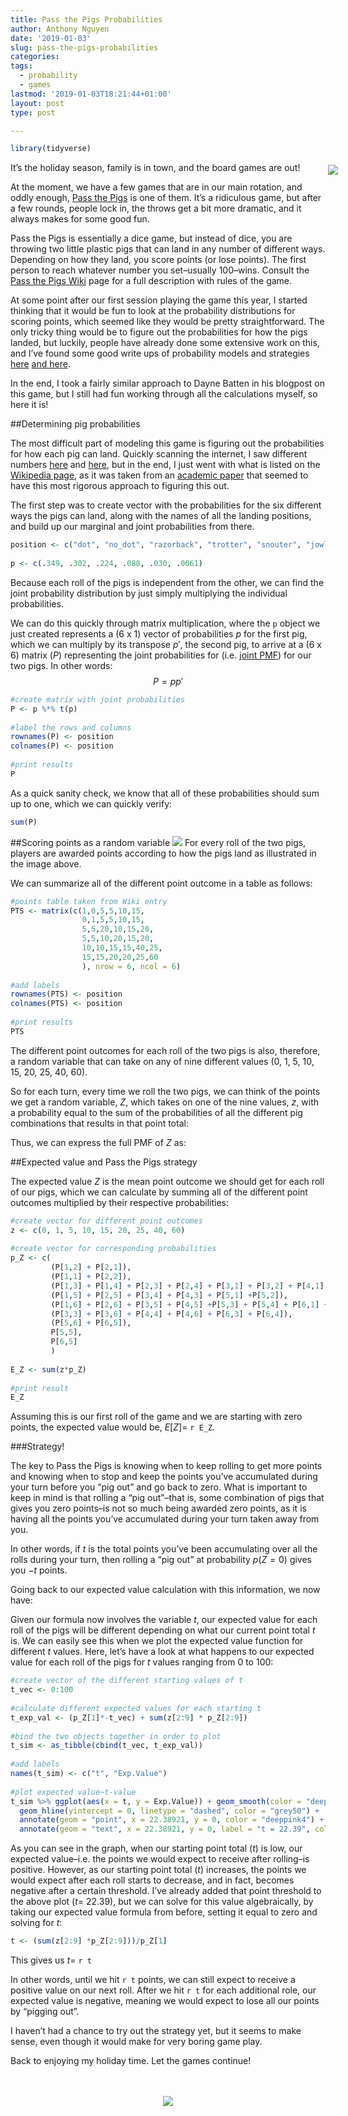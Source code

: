 ```yaml
---
title: Pass the Pigs Probabilities
author: Anthony Nguyen
date: '2019-01-03'
slug: pass-the-pigs-probabilities
categories:
tags:
  - probability
  - games
lastmod: '2019-01-03T18:21:44+01:00'
layout: post
type: post

---
```

```r
library(tidyverse)
```

<div style= "float:right;position: relative; top: -10px; left: 20px;">
![](/posts/2019-01-03-pass-the-pigs-probabilities_files/pig2_300px.png)
</div>  

It's the holiday season, family is in town, and the board games are out!  

At the moment, we have a few games that are in our main rotation, and oddly enough, [Pass the Pigs](https://www.amazon.com/Winning-Moves-Games-Pass-Pigs/dp/B00005JG3Y) is one of them.  It's a ridiculous game, but after a few rounds, people lock in, the throws get a bit more dramatic, and it always makes for some good fun.  
  
Pass the Pigs is essentially a dice game, but instead of dice, you are throwing two little plastic pigs that can land in any number of different ways. Depending on how they land, you score points (or lose points). The first person to reach whatever number you set--usually 100--wins. Consult the [Pass the Pigs Wiki](https://en.wikipedia.org/wiki/Pass_the_Pigs) page for a full description with rules of the game. 

At some point after our first session playing the game this year, I started thinking that it would be fun to look at the probability distributions for scoring points, which seemed like they would be pretty straightforward. The only tricky thing would be to figure out the probabilities for how the pigs landed, but luckily, people have already done some extensive work on this, and I've found some good write ups of probability models and strategies [here](http://daynebatten.com/2015/09/optimal-pass-the-pigs-strategy/) [and here](http://paulowengames.blogspot.com/2012/01/risk-management-and-pigs-running.html). 
  
In the end, I took a fairly similar approach to Dayne Batten in his blogpost on this game, but I still had fun working through all the calculations myself, so here it is!  
  
##Determining pig probabilities  
  
The most difficult part of modeling this game is figuring out the probabilities for how each pig can land. Quickly scanning the internet, I saw different numbers [here](https://boardgamegeek.com/thread/708103/serious-stats-silly-game) and [here](http://passpigs.tripod.com/prob.html), but in the end, I just went with what is listed on the [Wikipedia page](https://en.wikipedia.org/wiki/Pass_the_Pigs#Relative_frequencies), as it was taken from an [academic paper](http://jse.amstat.org/v14n3/datasets.kern.html) that seemed to have this most rigorous approach to figuring this out.  
  
The first step was to create vector with the probabilities for the six different ways the pigs can land, along with the names of all the landing  positions, and build up our marginal and joint probabilities from there.  

```r
  
position <- c("dot", "no_dot", "razorback", "trotter", "snouter", "jowler")  
  
p <- c(.349, .302, .224, .088, .030, .0061)
```
Because each roll of the pigs is independent from the other, we can find the joint probability distribution by just simply multiplying the individual probabilities.     
  
We can do this quickly through matrix multiplication, where the `p` object we just created represents a (6 x 1) vector of probabilities $p$ for the first pig, which we can multiply by its transpose $p'$, the second pig, to arrive at a (6 x 6) matrix ($P$) representing the joint probabilities for (i.e. [joint PMF](https://www.probabilitycourse.com/chapter5/5_1_1_joint_pmf.php)) for our two pigs. In other words:
$$
P = pp'
$$

```r

#create matrix with joint probabilities  
P <- p %*% t(p)  
  
#label the rows and columns  
rownames(P) <- position
colnames(P) <- position
  
#print results  
P
```
  
As a quick sanity check, we know that all of these probabilities should sum up to one, which we can quickly verify:
```r
sum(P)
```
  
##Scoring points as a random variable 
![](/posts/2019-01-03-pass-the-pigs-probabilities_files/pass_pigs_pts.jpg) 
For every roll of the two pigs, players are awarded points according to how the pigs land as illustrated in the image above.  

We can summarize all of the different point outcome in a table as follows:  
```r
  
#points table taken from Wiki entry  
PTS <- matrix(c(1,0,5,5,10,15,
                0,1,5,5,10,15,
                5,5,20,10,15,20,
                5,5,10,20,15,20,
                10,10,15,15,40,25,
                15,15,20,20,25,60
                ), nrow = 6, ncol = 6)
  
#add labels  
rownames(PTS) <- position
colnames(PTS) <- position 
  
#print results  
PTS
```
The different point outcomes for each roll of the two pigs is also, therefore, a random variable that can take on any of nine different values (0, 1, 5, 10, 15, 20, 25, 40, 60).  
    
So for each turn, every time we roll the two pigs, we can think of the points we get a random variable, $Z$, which takes on one of the nine values, $z$, with a probability equal to the sum of the probabilities of all the different pig combinations that results in that point total:     

\begin{align*}
p(Z=0) =& \,p(\text{dot, no_dot}) + p(\text{no_dot, dot}) \\  
p(Z=1) =& \,p(\text{dot, dot}) + p(\text{no_dot, no_dot}) \\      
p(Z=5) =& \,p(\text{razorback, dot}) + p(\text{trotter, dot}) + p(\text{razorback, no_dot}) + p(\text{trotter, no_dot}) + \\
  &p(\text{dot, razorback}) + p(\text{no_dot, razorback}) + p(\text{dot, trotter}) + p(\text{no_dot, trotter}) \\ 
p(Z=10) =& \,p(\text{snouter, dot}) + p(\text{snouter, no_dot}) + p(\text{trotter, razorback}) + p(\text{razorback, trotter}) + \\ 
  &p(\text{dot, snouter}) + p(\text{no_dot, snouter}) \\  
p(Z=15) =& \,p(\text{jowler, dot}) + p(\text{jowler, no_dot}) + p(\text{snouter, razorback}) + p(\text{snouter, trotter}) + \\
  &p(\text{razorback, snouter}) + p(\text{trotter, snouter}) + p(\text{dot, jowler}) + p(\text{no_dot, jowler})\\
p(Z=20) =& \,p(\text{razorback, razorback}) + p(\text{jowler, razorback}) + p(\text{trotter, trotter}) +p(\text{jowler, trotter}) + \\
  &p(\text{razorback, jowler}) + p(\text{trotter, jowler}) \\
p(Z=25) =& \,p(\text{jowler, snouter}) + p(\text{snouter, jowler}) \\
p(Z=40) =& \,p(\text{snouter, snouter}) \\
p(Z=60) =& \,p(\text{jowler, jowler}) 
\end{align*}    
  
Thus, we can express the full PMF of $Z$ as:

\begin{equation}
    p_Z(z)=
    \begin{cases}
      `r P[1,2] + P[2,1]`, & \text{if}\ z=0 \\
      `r P[1,1] + P[2,2]`, & \text{if}\ z=1 \\
      `r P[1,3] + P[1,4] + P[2,3] + P[2,4] + P[3,1] + P[3,2] + P[4,1] +P[4,2]`, & \text{if}\ z=5 \\
      `r P[1,5] + P[2,5] + P[3,4] + P[4,3] + P[5,1] +P[5,2]`, & \text{if}\ z=10 \\
      `r P[1,6] + P[2,6] + P[3,5] + P[4,5] +P[5,3] + P[5,4] + P[6,1] + P[6,2]`, & \text{if}\ z=15 \\
      `r P[3,3] + P[3,6] + P[4,4] + P[4,6] + P[6,3] + P[6,4]`, & \text{if}\ z=20 \\
      `r P[5,6] + P[6,5]`, & \text{if}\ z=25 \\
      `r P[5,5]`, & \text{if}\ z=40 \\
      `r P[6,6]`, & \text{if}\ z=60 \\
      0, & \text{otherwise.}
    \end{cases}
  \end{equation}  
  

##Expected value and Pass the Pigs strategy  
  
The expected value $Z$ is the mean point outcome we should get for each roll of our pigs, which we can calculate by summing all of the different point outcomes multiplied by their respective probabilities: 

\begin{align}
E[Z] &= \sum z p_Z(z) \\
  &= 0\cdot p(Z=0) + 1\cdot p(Z=1) + \dots 60\cdot p(Z=60)
\end{align}

```r

#create vector for different point outcomes  
z <- c(0, 1, 5, 10, 15, 20, 25, 40, 60)   
  
#create vector for corresponding probabilities  
p_Z <- c(
         (P[1,2] + P[2,1]), 
         (P[1,1] + P[2,2]), 
         (P[1,3] + P[1,4] + P[2,3] + P[2,4] + P[3,1] + P[3,2] + P[4,1] +P[4,2]),
         (P[1,5] + P[2,5] + P[3,4] + P[4,3] + P[5,1] +P[5,2]),
         (P[1,6] + P[2,6] + P[3,5] + P[4,5] +P[5,3] + P[5,4] + P[6,1] + P[6,2]),
         (P[3,3] + P[3,6] + P[4,4] + P[4,6] + P[6,3] + P[6,4]), 
         (P[5,6] + P[6,5]), 
         P[5,5],
         P[6,5]
         )  
  
E_Z <- sum(z*p_Z)  
  
#print result  
E_Z
```
Assuming this is our first roll of the game and we are starting with zero points, the expected value would be, $E[Z]$= `r E_Z`.  

###Strategy!  
  
The key to Pass the Pigs is knowing when to keep rolling to get more points and knowing when to stop and keep the points you've accumulated during your turn before you "pig out" and go back to zero. What is important to keep in mind is that rolling a "pig out"--that is, some combination of pigs that gives you zero points--is not so much being awarded zero points, as it is having all the points you've accumulated during your turn taken away from you.  
  
In other words, if $t$ is the total points you've been accumulating over all the rolls during your turn, then rolling a "pig out" at probability $p(Z=0)$ gives you $-t$ points.  

Going back to our expected value calculation with this information, we now have:  

\begin{align}
E[Z] &= \sum z p_Z(z) \\
  &= -t\cdot p(Z=0) + 1\cdot p(Z=1) + \dots 60\cdot p(Z=60)
\end{align}

Given our formula now involves the variable $t$, our expected value for each roll of the pigs will be different depending on what our current point total $t$ is. We can easily see this when we plot the expected value function for different $t$ values.  Here, let's have a look at what happens to our expected value for each roll of the pigs for $t$ values ranging from 0 to 100:

```r
  
#create vector of the different starting values of t  
t_vec <- 0:100
  
#calculate different expected values for each starting t   
t_exp_val <- (p_Z[1]*-t_vec) + sum(z[2:9] * p_Z[2:9])   
  
#bind the two objects together in order to plot  
t_sim <- as_tibble(cbind(t_vec, t_exp_val))   
  
#add labels  
names(t_sim) <- c("t", "Exp.Value")  
  
#plot expected value~t-value  
t_sim %>% ggplot(aes(x = t, y = Exp.Value)) + geom_smooth(color = "deeppink", method = "loess") +
  geom_hline(yintercept = 0, linetype = "dashed", color = "grey50") + 
  annotate(geom = "point", x = 22.38921, y = 0, color = "deeppink4") + 
  annotate(geom = "text", x = 22.38921, y = 0, label = "t = 22.39", color = "deeppink4", size = 3.5, hjust= -0.1, vjust= -0.2)  
```  
As you can see in the graph, when our starting point total ($t$) is low, our expected value--i.e. the points we would expect to receive after rolling--is positive.  However, as our starting point total ($t$) increases, the points we would expect after each roll starts to decrease, and in fact, becomes negative after a certain threshold. I've already added that point threshold to the above plot ($t$= 22.39), but we can solve for this value algebraically, by taking our expected value formula from before, setting it equal to zero and solving for $t$:

\begin{align}
t &= \frac{1\cdot p(Z=1) + \dots + 60\cdot p(Z=60)}{p(Z=0)}
\end{align}  

```r

t <- (sum(z[2:9] *p_Z[2:9]))/p_Z[1]
```
This gives us $t =$ `r t`  
  
In other words, until we hit `r t` points, we can still expect to receive a positive value on our next roll.  After we hit `r t` for each additional role, our expected value is negative, meaning we would expect to lose all our points by "pigging out".  
  
I haven't had a chance to try out the strategy yet, but it seems to make sense, even though it would make for very boring game play.  
  
Back to enjoying my holiday time.  Let the games continue!  
  
<br>    
<center>    
![](/posts/2019-01-03-pass-the-pigs-probabilities_files/ptp_2017_500px.jpg)
</center>
